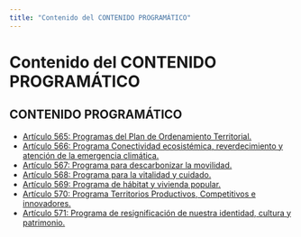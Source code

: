 ```yaml
---
title: "Contenido del CONTENIDO PROGRAMÁTICO"
---
```


# Contenido del CONTENIDO PROGRAMÁTICO

## CONTENIDO PROGRAMÁTICO

- [Artículo 565: Programas del Plan de Ordenamiento Territorial.](contenido_programatico/articulo_565.mdx)
- [Artículo 566: Programa Conectividad ecosistémica, reverdecimiento y atención de la emergencia climática.](contenido_programatico/articulo_566.mdx)
- [Artículo 567: Programa para descarbonizar la movilidad.](contenido_programatico/articulo_567.mdx)
- [Artículo 568: Programa para la vitalidad y cuidado.](contenido_programatico/articulo_568.mdx)
- [Artículo 569: Programa de hábitat y vivienda popular.](contenido_programatico/articulo_569.mdx)
- [Artículo 570: Programa Territorios Productivos, Competitivos e innovadores.](contenido_programatico/articulo_570.mdx)
- [Artículo 571: Programa de resignificación de nuestra identidad, cultura y patrimonio.](contenido_programatico/articulo_571.mdx)

